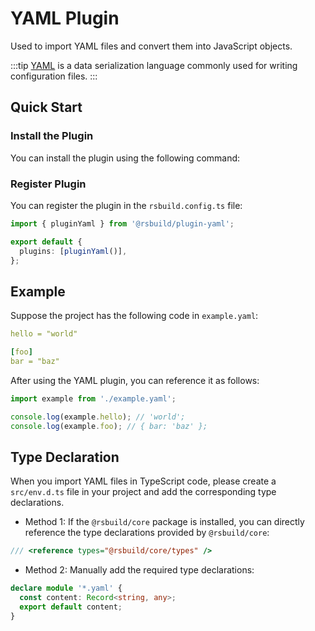 # YAML Plugin


<SourceCode href="https://github.com/web-infra-dev/rsbuild/tree/main/packages/plugin-yaml" />

Used to import YAML files and convert them into JavaScript objects.

:::tip
[YAML](https://yaml.org/) is a data serialization language commonly used for writing configuration files.
:::

## Quick Start

### Install the Plugin

You can install the plugin using the following command:


<PackageManagerTabs command="add @rsbuild/plugin-yaml -D" />

### Register Plugin

You can register the plugin in the `rsbuild.config.ts` file:

```ts title="rsbuild.config.ts"
import { pluginYaml } from '@rsbuild/plugin-yaml';

export default {
  plugins: [pluginYaml()],
};
```

## Example

Suppose the project has the following code in `example.yaml`:

```yaml title="example.yaml"
hello = "world"

[foo]
bar = "baz"
```

After using the YAML plugin, you can reference it as follows:

```js
import example from './example.yaml';

console.log(example.hello); // 'world';
console.log(example.foo); // { bar: 'baz' };
```

## Type Declaration

When you import YAML files in TypeScript code, please create a `src/env.d.ts` file in your project and add the corresponding type declarations.

- Method 1: If the `@rsbuild/core` package is installed, you can directly reference the type declarations provided by `@rsbuild/core`:

```ts title="src/env.d.ts"
/// <reference types="@rsbuild/core/types" />
```

- Method 2: Manually add the required type declarations:

```ts title="src/env.d.ts"
declare module '*.yaml' {
  const content: Record<string, any>;
  export default content;
}
```
